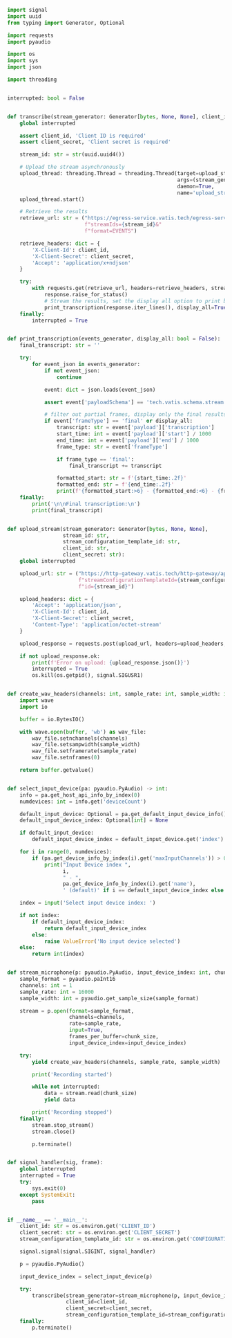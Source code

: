 ```python transcribe.py
import signal
import uuid
from typing import Generator, Optional

import requests
import pyaudio

import os
import sys
import json

import threading


interrupted: bool = False


def transcribe(stream_generator: Generator[bytes, None, None], client_id: str, client_secret: str, stream_configuration_template_id: str):
    global interrupted

    assert client_id, 'Client ID is required'
    assert client_secret, 'Client secret is required'

    stream_id: str = str(uuid.uuid4())

    # Upload the stream asynchronously
    upload_thread: threading.Thread = threading.Thread(target=upload_stream,
                                                       args=(stream_generator, stream_id, stream_configuration_template_id, client_id, client_secret),
                                                       daemon=True,
                                                       name='upload_stream')
    upload_thread.start()

    # Retrieve the results
    retrieve_url: str = ("https://egress-service.vatis.tech/egress-service/api/v1/egress/live?"
                         f"streamIds={stream_id}&"
                         f"format=EVENTS")

    retrieve_headers: dict = {
        'X-Client-Id': client_id,
        'X-Client-Secret': client_secret,
        'Accept': 'application/x+ndjson'
    }

    try:
        with requests.get(retrieve_url, headers=retrieve_headers, stream=True) as response:
            response.raise_for_status()
            # Stream the results, set the display all option to print both partial and final results
            print_transcription(response.iter_lines(), display_all=True)
    finally:
        interrupted = True


def print_transcription(events_generator, display_all: bool = False):
    final_transcript: str = ''

    try:
        for event_json in events_generator:
            if not event_json:
                continue

            event: dict = json.loads(event_json)

            assert event['payloadSchema'] == 'tech.vatis.schema.stream.processor.messages.transcription.TranscriptionResponseDto', f'Not a transcription event: {event}'

            # filter out partial frames, display only the final results
            if event['frameType'] == 'final' or display_all:
                transcript: str = event['payload']['transcription']
                start_time: int = event['payload']['start'] / 1000
                end_time: int = event['payload']['end'] / 1000
                frame_type: str = event['frameType']

                if frame_type == 'final':
                    final_transcript += transcript

                formatted_start: str = f'{start_time:.2f}'
                formatted_end: str = f'{end_time:.2f}'
                print(f'{formatted_start:>6} - {formatted_end:<6} - {frame_type:<7}: {transcript}')
    finally:
        print('\n\nFinal transcription:\n')
        print(final_transcript)


def upload_stream(stream_generator: Generator[bytes, None, None],
                  stream_id: str,
                  stream_configuration_template_id: str,
                  client_id: str,
                  client_secret: str):
    global interrupted

    upload_url: str = ("https://http-gateway.vatis.tech/http-gateway/api/v1/upload?"
                       f"streamConfigurationTemplateId={stream_configuration_template_id}&"
                       f"id={stream_id}")

    upload_headers: dict = {
        'Accept': 'application/json',
        'X-Client-Id': client_id,
        'X-Client-Secret': client_secret,
        'Content-Type': 'application/octet-stream'
    }

    upload_response = requests.post(upload_url, headers=upload_headers, data=stream_generator)

    if not upload_response.ok:
        print(f'Error on upload: {upload_response.json()}')
        interrupted = True
        os.kill(os.getpid(), signal.SIGUSR1)


def create_wav_headers(channels: int, sample_rate: int, sample_width: int) -> bytes:
    import wave
    import io

    buffer = io.BytesIO()

    with wave.open(buffer, 'wb') as wav_file:
        wav_file.setnchannels(channels)
        wav_file.setsampwidth(sample_width)
        wav_file.setframerate(sample_rate)
        wav_file.setnframes(0)

    return buffer.getvalue()


def select_input_device(pa: pyaudio.PyAudio) -> int:
    info = pa.get_host_api_info_by_index(0)
    numdevices: int = info.get('deviceCount')

    default_input_device: Optional = pa.get_default_input_device_info()
    default_input_device_index: Optional[int] = None

    if default_input_device:
        default_input_device_index = default_input_device.get('index')

    for i in range(0, numdevices):
        if (pa.get_device_info_by_index(i).get('maxInputChannels')) > 0:
            print("Input Device index ",
                  i,
                  " - ",
                  pa.get_device_info_by_index(i).get('name'),
                  ' (default)' if i == default_input_device_index else '')

    index = input('Select input device index: ')

    if not index:
        if default_input_device_index:
            return default_input_device_index
        else:
            raise ValueError('No input device selected')
    else:
        return int(index)


def stream_microphone(p: pyaudio.PyAudio, input_device_index: int, chunk_size: int = 1024) -> Generator[bytes, None, None]:
    sample_format = pyaudio.paInt16
    channels: int = 1
    sample_rate: int = 16000
    sample_width: int = pyaudio.get_sample_size(sample_format)

    stream = p.open(format=sample_format,
                    channels=channels,
                    rate=sample_rate,
                    input=True,
                    frames_per_buffer=chunk_size,
                    input_device_index=input_device_index)

    try:
        yield create_wav_headers(channels, sample_rate, sample_width)

        print('Recording started')

        while not interrupted:
            data = stream.read(chunk_size)
            yield data

        print('Recording stopped')
    finally:
        stream.stop_stream()
        stream.close()

        p.terminate()


def signal_handler(sig, frame):
    global interrupted
    interrupted = True
    try:
        sys.exit(0)
    except SystemExit:
        pass


if __name__ == '__main__':
    client_id: str = os.environ.get('CLIENT_ID')
    client_secret: str = os.environ.get('CLIENT_SECRET')
    stream_configuration_template_id: str = os.environ.get('CONFIGURATION_ID')

    signal.signal(signal.SIGINT, signal_handler)

    p = pyaudio.PyAudio()

    input_device_index = select_input_device(p)

    try:
        transcribe(stream_generator=stream_microphone(p, input_device_index),
                   client_id=client_id,
                   client_secret=client_secret,
                   stream_configuration_template_id=stream_configuration_template_id)
    finally:
        p.terminate()

```